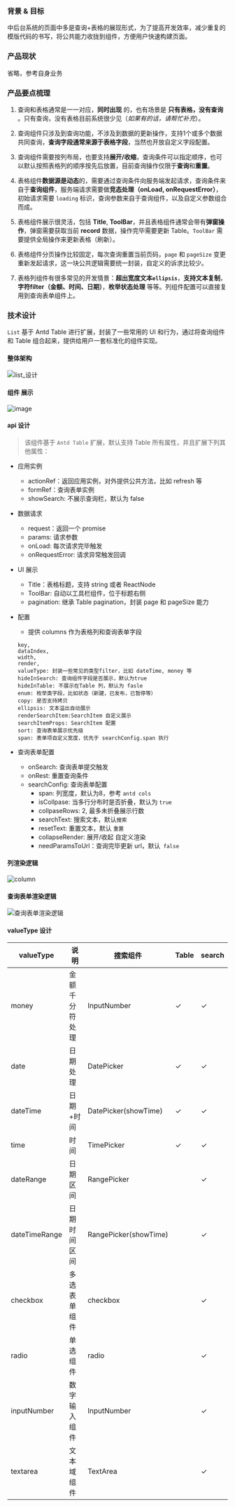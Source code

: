 ### 背景 & 目标

中后台系统的页面中多是查询+表格的展现形式，为了提高开发效率，减少重复的模版代码的书写，将公共能力收拢到组件，方便用户快速构建页面。

### 产品现状

省略，参考自身业务

### 产品要点梳理

1. 查询和表格通常是一一对应，**同时出现** 的，也有场景是 **只有表格，没有查询** 。只有查询，没有表格目前系统很少见（*如果有的话，请帮忙补充*）。

2. 查询组件只涉及到查询功能，不涉及到数据的更新操作，支持1个或多个数据共同查询，**查询字段通常来源于表格字段**，当然也开放自定义字段配置。

3. 查询组件需要按列布局，也要支持**展开/收缩**，查询条件可以指定顺序，也可以默认按照表格列的顺序按先后放置，目前查询操作仅限于**查询**和**重置**。

4. 表格组件**数据源是动态**的，需要通过查询条件向服务端发起请求，查询条件来自于**查询组件**，服务端请求需要做**竞态处理（onLoad, onRequestError）**，初始请求需要 `loading` 标识，查询参数来自于查询组件，以及自定义参数组合而成。

5. 表格组件展示很灵活，包括 **Title**, **ToolBar**，并且表格组件通常会带有**弹窗操作**，弹窗需要获取当前 **record** 数据，操作完毕需要更新 Table。`ToolBar` 需要提供全局操作来更新表格（刷新）。

6. 表格组件分页操作比较固定，每次查询重置当前页码，`page` 和 `pageSize` 变更重新发起请求，这一块公共逻辑需要统一封装，自定义的诉求比较少。

7. 表格列组件有很多常见的开发情景：**超出宽度文本`ellipsis`**，**支持文本复制**，**字符filter（金额、时间、日期）**，**枚举状态处理** 等等。列组件配置可以直接复用到查询表单组件上。

### 技术设计

`List` 基于 Antd Table 进行扩展，封装了一些常用的 UI 和行为，通过将查询组件和 Table 组合起来，提供给用户一套标准化的组件实现。

#### 整体架构

![list_设计](https://github.com/wulucxy/blog/raw/master/src/routes/posts/2020-02-19-table-search-design/image/arc.png)

#### 组件 展示

![image](https://github.com/wulucxy/blog/raw/master/src/routes/posts/2020-02-19-table-search-design/image/ui.png)

#### api 设计

> 该组件基于 `Antd Table` 扩展，默认支持 Table 所有属性，并且扩展下列其他属性：

- 应用实例

    - actionRef：返回应用实例，对外提供公共方法，比如 refresh 等
    - formRef：查询表单实例
    - showSearch: 不展示查询栏，默认为 false
  
- 数据请求
  - request：返回一个 promise
  - params: 请求参数
  - onLoad: 每次请求完毕触发
  - onRequestError: 请求异常触发回调

- UI 展示
  - Title：表格标题，支持 string 或者 ReactNode
  - ToolBar:  自动以工具栏组件，位于标题右侧
  - pagination: 继承 Table pagination，封装 page 和 pageSize 能力

- 配置
  - 提供 columns 作为表格列和查询表单字段
  
  ```
  key,
  dataIndex,
  width,
  render,
  valueType: 封装一些常见的类型filter，比如 dateTime, money 等
  hideInSearch: 查询组件字段是否展示，默认为true
  hideInTable: 不展示在Table 列，默认为 fasle
  enum: 枚举类字段，比如状态（新建，已发布，已暂停等）
  copy: 是否支持拷贝
  ellipsis: 文本溢出自动展示
  renderSearchItem:SearchItem 自定义展示
  searchItemProps: SearchItem 配置
  sort: 查询表单展示优先级
  span: 表单项自定义宽度，优先于 searchConfig.span 执行
  ```
  
- 查询表单配置
  - onSearch: 查询表单提交触发
  - onRest: 重置查询条件
  - searchConfig: 查询表单配置
    - span: 列宽度，默认为8，参考 `antd cols`
    - isCollpase: 当多行分布时是否折叠，默认为 `true`
    - collpaseRows: 2, 最多未折叠展示行数
    - searchText: 搜索文本，默认`搜索`
    - resetText: 重置文本，默认 `重置`
    - collapseRender: 展开/收起 自定义渲染
    - needParamsToUrl：查询完毕更新 url，默认` false`

#### 列渲染逻辑
    
![column](https://github.com/wulucxy/blog/raw/master/src/routes/posts/2020-02-19-table-search-design/image/columnByTable.png)

#### 查询表单渲染逻辑

![查询表单渲染逻辑](https://github.com/wulucxy/blog/raw/master/src/routes/posts/2020-02-19-table-search-design/image/columnBySearch.png)

#### valueType 设计

| valueType        |  说明   |  搜索组件  |  Table   |   search   |
| --------   | -----  |  -----  | -----  | -----  |
|  money    |  金额千分符处理  | InputNumber  | ✓ | ✓  | 
|  date        |   日期处理   |  DatePicker  | ✓ |  ✓ | 
|  dateTime     |    日期+时间    |   DatePicker(showTime)  | ✓ |  ✓| 
|  time      |    时间    | TimePicker  | ✓ |  ✓ | 
|  dateRange      |    日期区间    | RangePicker  | |  ✓ | 
|  dateTimeRange      |   日期时间区间    | RangePicker(showTime)  | | ✓  | 
|  checkbox   |  多选表单组件  | checkbox |   |  ✓ |  Enum 类型  |
|  radio   |  单选组件  | radio |   |  ✓ |  Enum 类型  |
|  inputNumber   |  数字输入组件  | InputNumber |   |  ✓ |   |
|  textarea   |  文本域组件  | TextArea |   |  ✓ |   |
